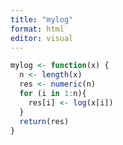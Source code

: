 ```yaml
---
title: "mylog"
format: html
editor: visual
---
```


```r

mylog <- function(x) {
  n <- length(x)
  res <- numeric(n)
  for (i in 1:n){
    res[i] <- log(x[i])
  }
  return(res)
}
```
